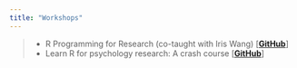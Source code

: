 ```yaml
---
title: "Workshops"
---
```


> * R Programming for Research (co-taught with Iris Wang) [[**GitHub**](https://github.com/nmmichalak/R_programming_for_research)]
> * Learn R for psychology research: A crash course [[**GitHub**](https://github.com/nmmichalak/novum_R_ganum/blob/master/learn_r_for_psychology_research_a_crash_course/learn_r_for_psychology_research_a_crash_course.md)]
